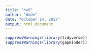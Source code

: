 ```yaml
---
title: "hw5"
author: "Wade"
date: "October 14, 2017"
output: html_document
---
```


```r
suppressWarnings(library(tidyverse))
suppressWarnings(library(gapminder))
```


